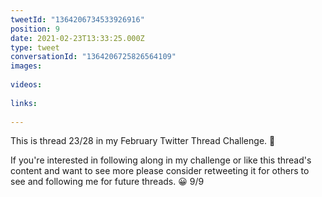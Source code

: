 ```yaml
---
tweetId: "1364206734533926916"
position: 9
date: 2021-02-23T13:33:25.000Z
type: tweet
conversationId: "1364206725826564109"
images:
  
videos:
  
links:
  
---
```

This is thread 23/28 in my February Twitter Thread Challenge. 📆

If you're interested in following along in my challenge or like this thread's content and want to see more please consider retweeting it for others to see and following me for future threads. 😀 9/9
